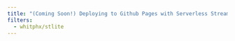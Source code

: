 ```yaml
---
title: "(Coming Soon!) Deploying to Github Pages with Serverless Streamlit (stlite)"
filters:
  - whitphx/stlite
---
```

